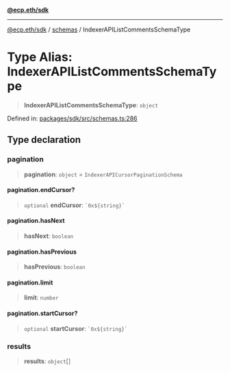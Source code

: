 [**@ecp.eth/sdk**](/sdk-reference/index.mdx)

***

[@ecp.eth/sdk](/sdk-reference/index.mdx) / [schemas](/sdk-reference/schemas/index.mdx) / IndexerAPIListCommentsSchemaType

# Type Alias: IndexerAPIListCommentsSchemaType

> **IndexerAPIListCommentsSchemaType**: `object`

Defined in: [packages/sdk/src/schemas.ts:286](https://github.com/ecp-eth/comments-monorepo/blob/main/packages/sdk/src/schemas.ts#L286)

## Type declaration

### pagination

> **pagination**: `object` = `IndexerAPICursorPaginationSchema`

#### pagination.endCursor?

> `optional` **endCursor**: `` `0x${string}` ``

#### pagination.hasNext

> **hasNext**: `boolean`

#### pagination.hasPrevious

> **hasPrevious**: `boolean`

#### pagination.limit

> **limit**: `number`

#### pagination.startCursor?

> `optional` **startCursor**: `` `0x${string}` ``

### results

> **results**: `object`[]
